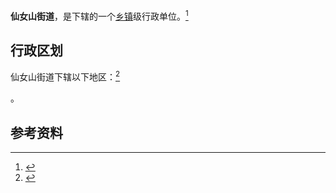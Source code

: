 {{中国乡级行政区|42/09/84/001/000}}

'''仙女山街道'''，是{{PRC admin/fullname|42/09/84/001/000|3}}下辖的一个[[乡镇|乡镇]]级行政单位。<ref>{{PRC admin/ref sgc|{{PRC admin/parent|42/09/84/001/000}}}}</ref>

== 行政区划 ==

仙女山街道下辖以下地区：<ref>{{PRC admin/ref sgc|42/09/84/001/000}}</ref>

{{PRC admin/children|42/09/84/001/000}}。

== 参考资料 ==

{{reflist}}

{{行政区划小作品}}
{{PRC admin/navcat|42/09/84/001/000}}